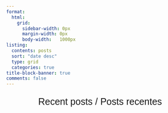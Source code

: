 ```yaml
---
format:
  html:
    grid:
      sidebar-width: 0px
      margin-width: 0px
      body-width:	1000px
listing:
  contents: posts
  sort: "date desc"
  type: grid
  categories: true
title-block-banner: true
comments: false
---
```

```{=html}
<p style="font-size:25px; text-align: center; font-family: 'Garamond', sans-serif;" >
  Recent posts / Posts recentes
</p>
```
